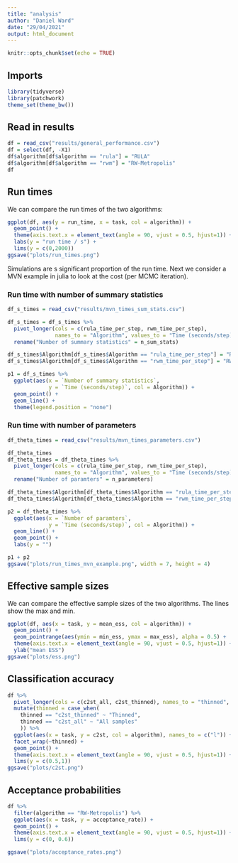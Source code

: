 ```yaml
---
title: "analysis"
author: "Daniel Ward"
date: "29/04/2021"
output: html_document
---
```


```r
knitr::opts_chunk$set(echo = TRUE)
```

## Imports
```r
library(tidyverse)
library(patchwork)
theme_set(theme_bw())
```


## Read in results
```r
df = read_csv("results/general_performance.csv")
df = select(df, -X1)
df$algorithm[df$algorithm == "rula"] = "RULA"
df$algorithm[df$algorithm == "rwm"] = "RW-Metropolis"
df
```


## Run times
We can compare the run times of the two algorithms:
```r
ggplot(df, aes(y = run_time, x = task, col = algorithm)) +
  geom_point() +
  theme(axis.text.x = element_text(angle = 90, vjust = 0.5, hjust=1)) +
  labs(y = "run time / s") +
  lims(y = c(0,2000))
ggsave("plots/run_times.png")
```
Simulations are s significant proportion of the run time. Next we consider a MVN example in julia to look at the cost (per MCMC iteration).

### Run time with number of summary statistics
```r
df_s_times = read_csv("results/mvn_times_sum_stats.csv")

df_s_times = df_s_times %>%
  pivot_longer(cols = c(rula_time_per_step, rwm_time_per_step),
               names_to = "Algorithm", values_to = "Time (seconds/step)") %>%
  rename("Number of summary statistics" = n_sum_stats)

df_s_times$Algorithm[df_s_times$Algorithm == "rula_time_per_step"] = "RULA"
df_s_times$Algorithm[df_s_times$Algorithm == "rwm_time_per_step"] = "RWM"

p1 = df_s_times %>%
  ggplot(aes(x = `Number of summary statistics`,
             y = `Time (seconds/step)`, col = Algorithm)) +
  geom_point() +
  geom_line() +
  theme(legend.position = "none")

```


### Run time with number of parameters
```r
df_theta_times = read_csv("results/mvn_times_parameters.csv")

df_theta_times
df_theta_times = df_theta_times %>%
  pivot_longer(cols = c(rula_time_per_step, rwm_time_per_step),
               names_to = "Algorithm", values_to = "Time (seconds/step)") %>%
  rename("Number of paramters" = n_parameters)

df_theta_times$Algorithm[df_theta_times$Algorithm == "rula_time_per_step"] = "RULA"
df_theta_times$Algorithm[df_theta_times$Algorithm == "rwm_time_per_step"] = "RWM"

p2 = df_theta_times %>%
  ggplot(aes(x = `Number of paramters`,
             y = `Time (seconds/step)`, col = Algorithm)) +
  geom_line() +
  geom_point() +
  labs(y = "")

```

```r
p1 + p2
ggsave("plots/run_times_mvn_example.png", width = 7, height = 4)
```

## Effective sample sizes
We can compare the effective sample sizes of the two algorithms. The lines show
the max and min.

```r
ggplot(df, aes(x = task, y = mean_ess, col = algorithm)) +
  geom_point() +
  geom_pointrange(aes(ymin = min_ess, ymax = max_ess), alpha = 0.5) +
  theme(axis.text.x = element_text(angle = 90, vjust = 0.5, hjust=1)) +
  ylab("mean ESS")
ggsave("plots/ess.png")
```

## Classification accuracy
```r
df %>%
  pivot_longer(cols = c(c2st_all, c2st_thinned), names_to = "thinned", values_to = "c2st") %>%
  mutate(thinned = case_when(
    thinned == "c2st_thinned" ~ "Thinned",
    thinned == "c2st_all" ~ "All samples"
    )) %>%
  ggplot(aes(x = task, y = c2st, col = algorithm), names_to = c("l")) +
  facet_wrap(~thinned) +
  geom_point() + 
  theme(axis.text.x = element_text(angle = 90, vjust = 0.5, hjust=1)) +
  lims(y = c(0.5,1))
ggsave("plots/c2st.png")
```


## Acceptance probabilities
```r
df %>%
  filter(algorithm == "RW-Metropolis") %>%
  ggplot(aes(x = task, y = acceptance_rate)) +
  geom_point() +
  theme(axis.text.x = element_text(angle = 90, vjust = 0.5, hjust=1)) +
  lims(y = c(0, 0.6))

ggsave("plots/acceptance_rates.png")
```

